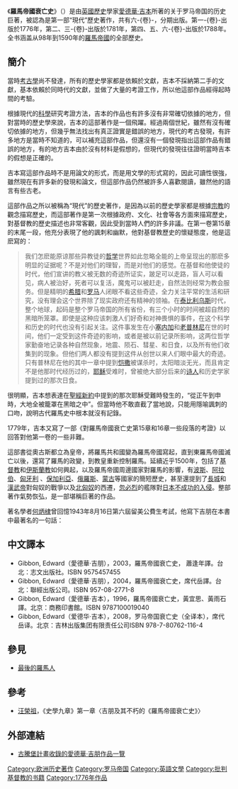 {{No footnotes|time=2019-02-08T11:31:45+00:00}}
{{noteTA
|1=zh-hans:吉本; zh-hant:吉朋;
}}
{{Infobox book
| name          = 《羅馬帝國衰亡史》
| title_orig    = The History of the Decline and Fall of the Roman Empire
| image         = [[File:Decline_and_Fall_of_the_Roman_Empire_vol_1_(1777).djvu|200px]]
| caption = 第三版（1777年）的标题页
| country       = [[英國|英國]]
| language      = [[英语|英语]]
| author        = [[爱德华·吉本|爱德华·吉本]]
| subject       = [[羅馬帝國歷史|羅馬帝國歷史]]、[[罗马帝国的衰落|罗马帝国的衰落]]
| publisher     = Strahan & Cadell, London
| release_date  = 1776–1789
| media_type    = 印刷品
| pages         =
| isbn          =
| congress      = DG311
}}
《'''羅馬帝國衰亡史'''》（{{lang-en|''The History of the Decline and Fall of the Roman Empire''}}）是由[[英國|英國]][[歷史|歷史]]學家[[愛德華·吉本|愛德華·吉本]]所著的关于罗马帝国的历史巨著，被認為是第一部“現代”歷史著作，共有六-{卷}-，分期出版。第一-{卷}-出版於1776年，第二、三-{卷}-出版於1781年，第四、五、六-{卷}-出版於1788年。全书涵盖从98年到1590年的[[羅馬帝國|羅馬帝國]]的全部歷史。

== 簡介 ==

當時[[考古學|考古學]]尚不發達，所有的歷史學家都是依賴於文獻，吉本不採納第二手的文獻，基本依賴於同時代的文獻，並做了大量的考證工作，所以他這部作品經得起時間的考驗。

根據現代的[[科學|科學]]研究考證方法，吉本的作品也有許多沒有非常確切依據的地方，但對當時的歷史學來說，吉本的這部著作是一個飛躍。經過兩個世紀，雖然有沒有確切依據的地方，但幾乎無法找出有真正證實是錯誤的地方，現代的考古發現，有許多地方是當時不知道的，可以補充這部作品，但還沒有一個發現指出這部作品有錯誤的地方，有的地方吉本由於沒有材料是假想的，但現代的發現往往證明當時吉本的假想是正確的。

吉本寫這部作品時不是用論文的形式，而是用文學的形式寫的，因此可讀性很強，雖然現在有許多新的發現和論文，但這部作品仍然被許多人喜歡閱讀，雖然他的語言有些古老。

這部作品之所以被稱為“現代”的歷史著作，是因為以前的歷史學家都是根據[[宗教|宗教]]的觀念描寫歷史，而這部著作是第一次根據政府、文化、社會等各方面來描寫歷史，對基督教的歷史描述也非常客觀，因此受到當時人們的許多非議。在第一卷第15章的末尾一段，他充分表現了他的諷刺和幽默，他對基督教歷史的懷疑態度，他是這麽寫的：

<blockquote style="border: 1px solid blue; padding: 0.5em 0.8em;">
我们怎麽能原谅那些异教徒的[[哲学|哲学]]世界如此忽略全能的上帝呈现出的那麽多明显的证据呢？不是对他们的理智，而是对他们的感觉。在基督和他使徒的时代，他们宣讲的教义被无数的奇迹所证实，跛足可以走路，盲人可以看见，病人被治好，死者可以复活，魔鬼可以被赶走，自然法则经常为教会服务。但是精明的[[希腊|希腊]]和[[罗马|罗马]]人闭眼不看这些奇迹，全力关注平常的生活和研究，没有理会这个世界除了现实政府还有精神的领袖。在[[泰比利乌斯|泰比利乌斯]]时代，整个地球，起码是整个罗马帝国的所有省份，有三个小时的时间被超自然的黑暗所笼罩。即使是这种应该刺激人们好奇和对神畏惧的事件，在这个科学和历史的时代也没有引起关注。这件事发生在小[[塞内加|塞内加]]和[[老普林尼|老普林尼]]在世的时间，他们一定受到这件奇迹的影响，或者是被以前记录所影响，这两位哲学家勤奋地记录各种自然现象，地震、陨石、彗星、和日食，以及所有他们收集到的现象。但他们两人都没有提到这件从创世以来人们眼中最大的奇迹。只有普林尼在他的其中一章中提到[[恺撒|恺撒]]被谋杀时，太阳暗淡无光，而且肯定不是他那时代经历过的，[[耶稣|耶稣]]受难时，曾被绝大部分后来的[[诗人|诗人]]和历史学家提到过的那次日食。
</blockquote>

很明顯，吉本想表達在[[聖經|聖經]][[新約|新約]]中提到的那次耶穌受難時發生的，“從正午到申時，大地全被籠罩在黑暗之中”。但當時他不敢直截了當地說，只能用隱喻諷刺的口吻，說明古代羅馬史中根本就沒有記錄。

1779年，吉本又寫了一部《對羅馬帝國衰亡史第15章和16章一些段落的考證》以回答對他第一卷的一些非難。

這部書從奧古斯都立為皇帝，將羅馬共和國變為羅馬帝國寫起，直到東羅馬帝國滅亡以後，還寫了羅馬的政變，到教皇重新控制羅馬。延續近乎1500年，包括了[[基督教|基督教]]和[[伊斯蘭教|伊斯蘭教]]如何興起，以及羅馬帝國周邊國家對羅馬的影響，有[[波斯|波斯]]、[[阿拉伯帝国|阿拉伯]]、[[匈牙利|匈牙利]] 、[[保加利亞|保加利亞]]、[[俄羅斯|俄羅斯]]、[[蒙古|蒙古]]等國家的簡短歷史，甚至還提到了[[長城|長城]]和[[漢武帝|漢武帝]]對匈奴的戰爭以及[[北匈奴|北匈奴]]的西遷，[[忽必烈|忽必烈]]的艦隊對[[日本|日本]][[元日戰爭|不成功的入侵]]。整部著作氣勢恢弘，是一部堪稱巨著的作品。

著名學者[[何炳棣|何炳棣]]曾回憶1943年8月16日第六屆留美公費生考試，他寫下吉朋在本書中最著名的一句話：

{{Cquote 2|流行於羅馬帝國寰宇之內的各式各樣的宗教信仰和膜拜，一般人民看來都是同樣靈驗；明哲之士看來，同樣荒誕；統治階級看來，同樣有用。}}

== 中文譯本 ==
* Gibbon, Edward（愛德華·吉朋），2003，羅馬帝國衰亡史， 蕭逢年譯。台北：志文出版社。ISBN 9575457455
* Gibbon, Edward（愛德華·吉朋），2004，羅馬帝國衰亡史，席代岳譯。台北：聯經出版公司。ISBN 957-08-2771-8
* Gibbon, Edward（愛德華·吉本），1996，羅馬帝國衰亡史，黃宜思、黃雨石譯。北京：商務印書館。ISBN 9787100019040
* Gibbon, Edward（爱德华·吉本），2008，罗马帝国衰亡史（全译本），席代岳译。北京：吉林出版集团有限责任公司ISBN 978-7-80762-116-4

== 參見 ==
* [[最後的羅馬人|最後的羅馬人]]

== 參考 ==
* [[汪榮祖|汪榮祖]]，《史學九章》第一章〈吉朋及其不朽的《羅馬帝國衰亡史》〉

== 外部連結 ==
*[http://www.gutenberg.org/catalog/world/authrec?fk_authors=375 古騰堡計畫收錄的愛德華·吉朋作品一覽]

{{Authority control}}
[[Category:欧洲历史著作|Category:欧洲历史著作]]
[[Category:罗马帝国|Category:罗马帝国]]
[[Category:英語文學|Category:英語文學]]
[[Category:批判基督教的书籍|Category:批判基督教的书籍]]
[[Category:1776年作品|Category:1776年作品]]